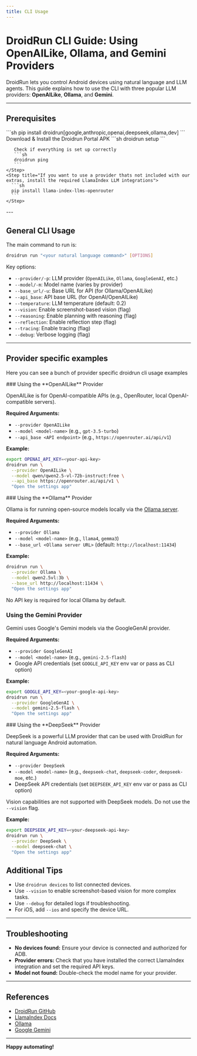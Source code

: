 ```yaml
---
title: CLI Usage
---
```


# DroidRun CLI Guide: Using OpenAILike, Ollama, and Gemini Providers

DroidRun lets you control Android devices using natural language and LLM agents. This guide explains how to use the CLI with three popular LLM providers: **OpenAILike**, **Ollama**, and **Gemini**.

---

## Prerequisites

<Steps>
    <Step title="Install DroidRun and its dependencies. Choose which ever provider you'd like to use.">
       ```sh 
       pip install droidrun[google,anthropic,openai,deepseek,ollama,dev]
       ```
    </Step>
    <Step title="Ensure your Android device is connected and the DroidRun Portal is installed">
       Download & Install the Droidrun Portal APK     
       ```sh 
       droidrun setup
       ```   

       Check if everything is set up correctly  
       ```sh
       droidrun ping
       ```
    </Step>
    <Step title="If you want to use a provider thats not included with our extras, install the required LlamaIndex LLM integrations">
      ```sh
      pip install llama-index-llms-openrouter
      ```
    </Step>
</Steps>
---

## General CLI Usage

The main command to run is:

```sh
droidrun run "<your natural language command>" [OPTIONS]
```

Key options:
- `--provider/-p`: LLM provider (`OpenAILike`, `Ollama`, `GoogleGenAI`, etc.)
- `--model/-m`: Model name (varies by provider)
- `--base_url/-u`: Base URL for API (for Ollama/OpenAILike)
- `--api_base`: API base URL (for OpenAI/OpenAILike)
- `--temperature`: LLM temperature (default: 0.2)
- `--vision`: Enable screenshot-based vision (flag)
- `--reasoning`: Enable planning with reasoning (flag)
- `--reflection`: Enable reflection step (flag)
- `--tracing`: Enable tracing (flag)
- `--debug`: Verbose logging (flag)

---

## Provider specific examples 
Here you can see a bunch of provider specific droidrun cli usage examples

<Expandable title="Using the OpenAILike Provider"> 
### Using the **OpenAILike** Provider

OpenAILike is for OpenAI-compatible APIs (e.g., OpenRouter, local OpenAI-compatible servers).

**Required Arguments:**
- `--provider OpenAILike`
- `--model <model-name>` (e.g., `gpt-3.5-turbo`)
- `--api_base <API endpoint>` (e.g., `https://openrouter.ai/api/v1`)

**Example:**
```sh
export OPENAI_API_KEY=<your-api-key>
droidrun run \
  --provider OpenAILike \
  --model qwen/qwen2.5-vl-72b-instruct:free \
  --api_base https://openrouter.ai/api/v1 \
  "Open the settings app"
```
</Expandable>
<Expandable title="Using the Ollama Provider">
### Using the **Ollama** Provider

Ollama is for running open-source models locally via the [Ollama server](https://ollama.com/).

**Required Arguments:**
- `--provider Ollama`
- `--model <model-name>` (e.g., `llama4`, `gemma3`)
- `--base_url <Ollama server URL>` (default: `http://localhost:11434`)

**Example:**
```sh
droidrun run \
  --provider Ollama \
  --model qwen2.5vl:3b \
  --base_url http://localhost:11434 \
  "Open the settings app"
```

No API key is required for local Ollama by default.
</Expandable>
<Expandable title="Using the Gemini Provider">
### Using the **Gemini** Provider

Gemini uses Google's Gemini models via the GoogleGenAI provider.

**Required Arguments:**
- `--provider GoogleGenAI`
- `--model <model-name>` (e.g., `gemini-2.5-flash`)
- Google API credentials (set `GOOGLE_API_KEY` env var or pass as CLI option)

**Example:**
```sh
export GOOGLE_API_KEY=<your-google-api-key>
droidrun run \
  --provider GoogleGenAI \
  --model gemini-2.5-flash \
  "Open the settings app" 
```
</Expandable>
<Expandable title="Using the DeepSeek Provider">
### Using the **DeepSeek** Provider

DeepSeek is a powerful LLM provider that can be used with DroidRun for natural language Android automation.

**Required Arguments:**
- `--provider DeepSeek`
- `--model <model-name>` (e.g., `deepseek-chat`, `deepseek-coder`, `deepseek-moe`, etc.)
- DeepSeek API credentials (set `DEEPSEEK_API_KEY` env var or pass as CLI option)

<Warning>Vision capabilities are not supported with DeepSeek models. Do not use the `--vision` flag.</Warning>

**Example:**
```sh
export DEEPSEEK_API_KEY=<your-deepseek-api-key>
droidrun run \
  --provider DeepSeek \
  --model deepseek-chat \
  "Open the settings app"
```
</Expandable>

## Additional Tips

- Use `droidrun devices` to list connected devices.
- Use `--vision` to enable screenshot-based vision for more complex tasks.
- Use `--debug` for detailed logs if troubleshooting.
- For iOS, add `--ios` and specify the device URL.

---

## Troubleshooting

- **No devices found:** Ensure your device is connected and authorized for ADB.
- **Provider errors:** Check that you have installed the correct LlamaIndex integration and set the required API keys.
- **Model not found:** Double-check the model name for your provider.

---

## References

- [DroidRun GitHub](https://github.com/droidrun/droidrun)
- [LlamaIndex Docs](https://docs.llamaindex.ai/)
- [Ollama](https://ollama.com/)
- [Google Gemini](https://ai.google.dev/)

---

**Happy automating!**
